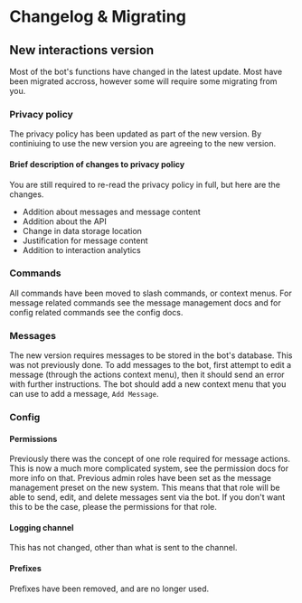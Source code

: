 
# Changelog & Migrating

## New interactions version

Most of the bot's functions have changed in the latest update. Most have been migrated accross, however some will require some migrating from you.

### Privacy policy

The privacy policy has been updated as part of the new version.
By continiuing to use the new version you are agreeing to the new version.

#### Brief description of changes to privacy policy

You are still required to re-read the privacy policy in full, but here are the changes.

- Addition about messages and message content
- Addition about the API
- Change in data storage location
- Justification for message content
- Addition to interaction analytics

### Commands

All commands have been moved to slash commands, or context menus.
For message related commands see <Anchor to="docs/message-management">the message management docs</Anchor> and for config related commands see <Anchor to="docs/config">the config docs</Anchor>.

### Messages

The new version requires messages to be stored in the bot's database.
This was not previously done.
To add messages to the bot, first attempt to edit a message (through the actions context menu), then it should send an error with further instructions.
The bot should add a new context menu that you can use to add a message, `Add Message`.

### Config

#### Permissions

Previously there was the concept of one role required for message actions.
This is now a much more complicated system, see <Anchor to="/docs/permissions">the permission docs</Anchor> for more info on that.
Previous admin roles have been set as the message management preset on the new system.
This means that that role will be able to send, edit, and delete messages sent via the bot.
If you don't want this to be the case, please the permissions for that role.

#### Logging channel

This has not changed, other than what is sent to the channel.

#### Prefixes

Prefixes have been removed, and are no longer used.
